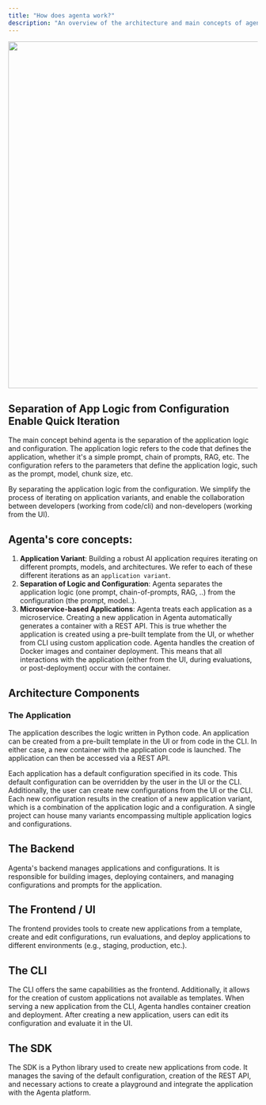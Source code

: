 ```yaml
---
title: "How does agenta work?"
description: "An overview of the architecture and main concepts of agenta"
---
```


<Frame caption="Agenta decouples the configuration (prompt, model) from the application logic. The configuration is managed by the backend. You can test different configurations both from the UI and the CLI. ">
<img width="700" src="/images/apps_and_configurations_light.png" />
</Frame>

## Separation of App Logic from Configuration Enable Quick Iteration

The main concept behind agenta is the separation of the application logic and configuration. The application logic refers to the code that defines the application, whether it's a simple prompt, chain of prompts, RAG, etc. The configuration refers to the parameters that define the application logic, such as the prompt, model, chunk size, etc.

By separating the application logic from the configuration. We simplify the process of iterating on application variants, and enable the collaboration between developers (working from code/cli) and non-developers (working from the UI).

## Agenta's core concepts:

1. **Application Variant**: Building a robust AI application requires iterating on different prompts, models, and architectures. We refer to each of these different iterations as an `application variant`.
2. **Separation of Logic and Configuration**: Agenta separates the application logic (one prompt, chain-of-prompts, RAG, ..) from the configuration (the prompt, model..). 
3. **Microservice-based Applications**: Agenta treats each application as a microservice. Creating a new application in Agenta automatically generates a container with a REST API. This is true whether the application is created using a pre-built template from the UI, or whether from CLI using custom application code. Agenta handles the creation of Docker images and container deployment. This means that all interactions with the application (either from the UI, during evaluations, or post-deployment) occur with the container.


## Architecture Components

### The Application

The application describes the logic written in Python code. An application can be created from a pre-built template in the UI or from code in the CLI. In either case, a new container with the application code is launched. The application can then be accessed via a REST API.

Each application has a default configuration specified in its code. This default configuration can be overridden by the user in the UI or the CLI. Additionally, the user can create new configurations from the UI or the CLI. Each new configuration results in the creation of a new application variant, which is a combination of the application logic and a configuration. A single project can house many variants encompassing multiple application logics and configurations.

## The Backend
Agenta's backend manages applications and configurations. It is responsible for building images, deploying containers, and managing configurations and prompts for the application.

## The Frontend / UI
The frontend provides tools to create new applications from a template, create and edit configurations, run evaluations, and deploy applications to different environments (e.g., staging, production, etc.).

## The CLI
The CLI offers the same capabilities as the frontend. Additionally, it allows for the creation of custom applications not available as templates. When serving a new application from the CLI, Agenta handles container creation and deployment. After creating a new application, users can edit its configuration and evaluate it in the UI.

## The SDK
The SDK is a Python library used to create new applications from code. It manages the saving of the default configuration, creation of the REST API, and necessary actions to create a playground and integrate the application with the Agenta platform.

